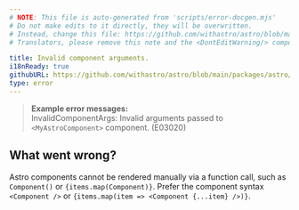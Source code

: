 ```yaml
---
# NOTE: This file is auto-generated from 'scripts/error-docgen.mjs'
# Do not make edits to it directly, they will be overwritten.
# Instead, change this file: https://github.com/withastro/astro/blob/main/packages/astro/src/core/errors/errors-data.ts
# Translators, please remove this note and the <DontEditWarning/> component.

title: Invalid component arguments.
i18nReady: true
githubURL: https://github.com/withastro/astro/blob/main/packages/astro/src/core/errors/errors-data.ts
type: error
---
```


<DontEditWarning />


> **Example error messages:**<br/>
InvalidComponentArgs: Invalid arguments passed to `<MyAstroComponent>` component. (E03020)

## What went wrong?
Astro components cannot be rendered manually via a function call, such as `Component()` or `{items.map(Component)}`. Prefer the component syntax `<Component />` or `{items.map(item => <Component {...item} />)}`.



